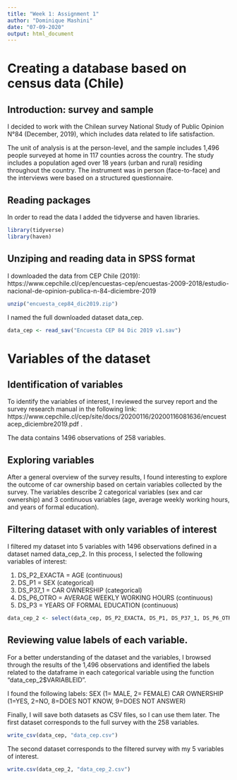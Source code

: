 ```yaml
---
title: "Week 1: Assignment 1"
author: "Dominique Mashini"
date: "07-09-2020"
output: html_document
---
```


# Creating a database based on census data (Chile)

## Introduction: survey and sample

I decided to work with the Chilean survey National Study of Public Opinion N°84 (December, 2019), which includes data related to life satisfaction. 

The unit of analysis is at the person-level, and the sample includes 1,496 people surveyed at home in 117 counties across the country. The study includes a population aged over 18 years (urban and rural) residing throughout the country. The instrument was in person (face-to-face) and the interviews were based on a structured questionnaire. 


## Reading packages
In order to read the data I added the tidyverse and haven libraries.

```r
library(tidyverse)
library(haven)
```

## Unziping and reading data in SPSS format

I downloaded the data from CEP Chile (2019): https://www.cepchile.cl/cep/encuestas-cep/encuestas-2009-2018/estudio-nacional-de-opinion-publica-n-84-diciembre-2019 

```r

unzip("encuesta_cep84_dic2019.zip")

```

I named the full downloaded dataset data_cep.

```r

data_cep <- read_sav("Encuesta CEP 84 Dic 2019 v1.sav")

```

# Variables of the dataset

## Identification of variables

To identify the variables of interest, I reviewed the survey report and the survey research manual in the following link: https://www.cepchile.cl/cep/site/docs/20200116/20200116081636/encuestacep_diciembre2019.pdf .

The data contains 1496 observations of 258 variables.

## Exploring variables

After a general overview of the survey results, I found interesting to explore the outcome of car ownership based on certain variables collected by the survey. The variables describe 2 categorical variables (sex and car ownership) and 3 continuous variables (age, average weekly working hours, and years of formal education).

## Filtering dataset with only variables of interest

I filtered my dataset into 5 variables with 1496 observations defined in a dataset named data_cep_2.
In this process, I selected the following variables of interest:

1) DS_P2_EXACTA = AGE (continuous)
2) DS_P1 = SEX (categorical)
3) DS_P37_1 = CAR OWNERSHIP (categorical)
4) DS_P6_OTRO = AVERAGE WEEKLY WORKING HOURS (continuous)
5) DS_P3 = YEARS OF FORMAL EDUCATION (continuous)

```r
data_cep_2 <- select(data_cep, DS_P2_EXACTA, DS_P1, DS_P37_1, DS_P6_OTRO, DS_P3)
```
 
## Reviewing value labels of each variable.

For a better understanding of the dataset and the variables, I browsed through the results of the 1,496 observations and identified the labels related to the dataframe in each categorical variable using the function "data_cep_2$VARIABLEID". 

I found the following labels:
SEX (1= MALE, 2= FEMALE)
CAR OWNERSHIP (1=YES, 2=NO, 8=DOES NOT KNOW, 9=DOES NOT ANSWER)


Finally, I will save both datasets as CSV files, so I can use them later.
The first dataset corresponds to the full survey with the 258 variables.

```r
write_csv(data_cep, "data_cep.csv")
```

The second dataset corresponds to the filtered survey with my 5 variables of interest.
```r
write.csv(data_cep_2, "data_cep_2.csv")
```


